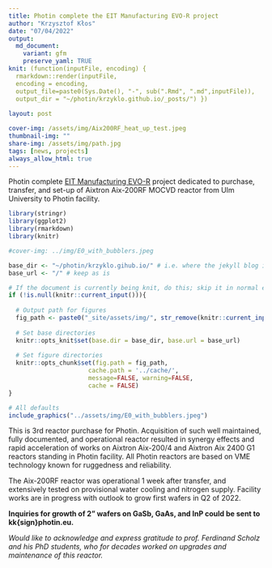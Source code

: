 ```yaml
---
title: Photin complete the EIT Manufacturing EVO-R project
author: "Krzysztof Kłos"
date: "07/04/2022"
output:
  md_document:
    variant: gfm
    preserve_yaml: TRUE
knit: (function(inputFile, encoding) {
  rmarkdown::render(inputFile, 
  encoding = encoding, 
  output_file=paste0(Sys.Date(), "-", sub(".Rmd", ".md",inputFile)), 
  output_dir = "~/photin/krzyklo.github.io/_posts/") })
  
layout: post

cover-img: /assets/img/Aix200RF_heat_up_test.jpeg
thumbnail-img: ""
share-img: /assets/img/path.jpg
tags: [news, projects]
always_allow_html: true
---
```


Photin complete [EIT Manufacturing EVO-R](https://eit.europa.eu/our-activities/opportunities/eit-manufacturing-open-ris-call-evo-r) project dedicated to purchase, transfer, and set-up of Aixtron Aix-200RF MOCVD reactor from Ulm University to Photin facility.

```r
library(stringr)
library(ggplot2)
library(rmarkdown)
library(knitr)

#cover-img: ../img/E0_with_bubblers.jpeg

```



```r
base_dir <- "~/photin/krzyklo.gihub.io/" # i.e. where the jekyll blog is on the hard drive.
base_url <- "/" # keep as is

# If the document is currently being knit, do this; skip it in normal execution
if (!is.null(knitr::current_input())){
  
  # Output path for figures
  fig_path <- paste0("_site/assets/img/", str_remove(knitr::current_input(), ".Rmd"), "/")
  
  # Set base directories
  knitr::opts_knit$set(base.dir = base_dir, base.url = base_url)
  
  # Set figure directories
  knitr::opts_chunk$set(fig.path = fig_path,
                      cache.path = '../cache/',
                      message=FALSE, warning=FALSE,
                      cache = FALSE)
}

```


```r
# All defaults
include_graphics("../assets/img/E0_with_bubblers.jpeg")
```


This is 3rd reactor purchase for Photin. Acquisition of such well maintained, fully documented, and operational reactor resulted in synergy effects and rapid acceleration of works on Aixtron Aix-200/4 and Aixtron Aix 2400 G1 reactors standing in Photin facility.
All Photin reactors are based on VME technology known for ruggedness and reliability.

The Aix-200RF reactor was operational 1 week after transfer, and extensively tested on provisional water cooling and nitrogen supply. 
Facility works are in progress with outlook to grow first wafers in Q2 of 2022.  

**Inquiries for growth of 2” wafers on GaSb, GaAs, and InP could be sent to kk{sign}photin.eu.**

*Would like to acknowledge and express gratitude to prof. Ferdinand Scholz and his PhD students, who for decades worked on upgrades and maintenance of this reactor.*

